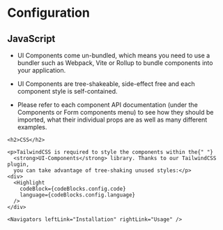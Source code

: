 

<Meta title="Getting Started/Configuration" />

  <div className="prose">
    <h1>Configuration</h1>
    <h2>JavaScript</h2>
    <ul>
      <li>
        <p>UI Components come un-bundled, which means you need to use a bundler
          such as Webpack, Vite or Rollup to bundle components into your
          application. </p>
      </li>
      <li>
        <p>UI Components are tree-shakeable, side-effect free and each component style is self-contained.</p>
      </li>
      <li>
        <p>Please refer to each component API documentation (under the Components or Form components menu) to see how they should be imported, what their individual props are as well as many different examples. </p>
      </li>
    </ul>

    <h2>CSS</h2>

    <p>TailwindCSS is required to style the components within the{" "}
      <strong>UI-Components</strong> library. Thanks to our TailwindCSS plugin,
      you can take advantage of tree-shaking unused styles:</p>
    <div>
      <Highlight
        codeBlock={codeBlocks.config.code}
        language={codeBlocks.config.language}
      />
    </div>

    <Navigators leftLink="Installation" rightLink="Usage" />

  </div>
